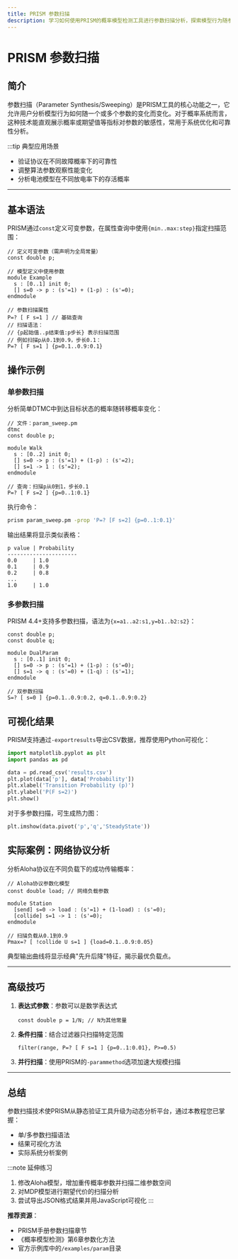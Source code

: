 ```yaml
---
title: PRISM 参数扫描
description: 学习如何使用PRISM的概率模型检测工具进行参数扫描分析，探索模型行为随参数变化的规律。
---
```


# PRISM 参数扫描

## 简介

参数扫描（Parameter Synthesis/Sweeping）是PRISM工具的核心功能之一，它允许用户分析模型行为如何随一个或多个参数的变化而变化。对于概率系统而言，这种技术能直观展示概率或期望值等指标对参数的敏感性，常用于系统优化和可靠性分析。

:::tip 典型应用场景
- 验证协议在不同故障概率下的可靠性
- 调整算法参数观察性能变化
- 分析电池模型在不同放电率下的存活概率
---

## 基本语法

PRISM通过`const`定义可变参数，在属性查询中使用`{min..max:step}`指定扫描范围：

```prism
// 定义可变参数（需声明为全局常量）
const double p;

// 模型定义中使用参数
module Example
  s : [0..1] init 0;
  [] s=0 -> p : (s'=1) + (1-p) : (s'=0);
endmodule

// 参数扫描属性
P=? [ F s=1 ] // 基础查询
// 扫描语法：
// {p起始值..p结束值:p步长} 表示扫描范围
// 例如扫描p从0.1到0.9，步长0.1：
P=? [ F s=1 ] {p=0.1..0.9:0.1}
```

## 操作示例

### 单参数扫描
分析简单DTMC中到达目标状态的概率随转移概率变化：

```prism
// 文件：param_sweep.pm
dtmc
const double p;

module Walk
  s : [0..2] init 0;
  [] s=0 -> p : (s'=1) + (1-p) : (s'=2);
  [] s=1 -> 1 : (s'=2);
endmodule

// 查询：扫描p从0到1，步长0.1
P=? [ F s=2 ] {p=0..1:0.1}
```

执行命令：
```bash
prism param_sweep.pm -prop 'P=? [F s=2] {p=0..1:0.1}'
```

输出结果将显示类似表格：
```
p value | Probability
----------------------
0.0     | 1.0
0.1     | 0.9
0.2     | 0.8
...
1.0     | 1.0
```

### 多参数扫描
PRISM 4.4+支持多参数扫描，语法为`{x=a1..a2:s1,y=b1..b2:s2}`：

```prism
const double p;
const double q;

module DualParam
  s : [0..1] init 0;
  [] s=0 -> p : (s'=1) + (1-p) : (s'=0);
  [] s=1 -> q : (s'=0) + (1-q) : (s'=1);
endmodule

// 双参数扫描
S=? [ s=0 ] {p=0.1..0.9:0.2, q=0.1..0.9:0.2}
```

## 可视化结果

PRISM支持通过`-exportresults`导出CSV数据，推荐使用Python可视化：

```python
import matplotlib.pyplot as plt
import pandas as pd

data = pd.read_csv('results.csv')
plt.plot(data['p'], data['Probability'])
plt.xlabel('Transition Probability (p)')
plt.ylabel('P(F s=2)')
plt.show()
```

对于多参数扫描，可生成热力图：
```python
plt.imshow(data.pivot('p','q','SteadyState'))
```

## 实际案例：网络协议分析

分析Aloha协议在不同负载下的成功传输概率：

```prism
// Aloha协议参数化模型
const double load; // 网络负载参数

module Station
  [send] s=0 -> load : (s'=1) + (1-load) : (s'=0);
  [collide] s=1 -> 1 : (s'=0);
endmodule

// 扫描负载从0.1到0.9
Pmax=? [ !collide U s=1 ] {load=0.1..0.9:0.05}
```

典型输出曲线将显示经典"先升后降"特征，揭示最优负载点。

---

## 高级技巧

1. **表达式参数**：参数可以是数学表达式
   ```prism
   const double p = 1/N; // N为其他常量
   ```

2. **条件扫描**：结合过滤器只扫描特定范围
   ```prism
   filter(range, P=? [ F s=1 ] {p=0..1:0.01}, P>=0.5)
   ```

3. **并行扫描**：使用PRISM的`-parammethod`选项加速大规模扫描

---

## 总结

参数扫描技术使PRISM从静态验证工具升级为动态分析平台，通过本教程您已掌握：
- 单/多参数扫描语法
- 结果可视化方法
- 实际系统分析案例

:::note 延伸练习
1. 修改Aloha模型，增加重传概率参数并扫描二维参数空间
2. 对MDP模型进行期望代价的扫描分析
3. 尝试导出JSON格式结果并用JavaScript可视化
:::

**推荐资源**：
- PRISM手册参数扫描章节
- 《概率模型检测》第6章参数化方法
- 官方示例库中的`/examples/param`目录